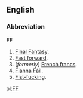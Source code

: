 ==English==
===Abbreviation===
'''FF'''

#[[w:Final_Fantasy|Final Fantasy]].
#[[Fast forward]].
#(''formerly'') [[French franc]]s.
#[[Fianna Fáil]].
#[[Fist-fucking]].

[[pl:FF]]